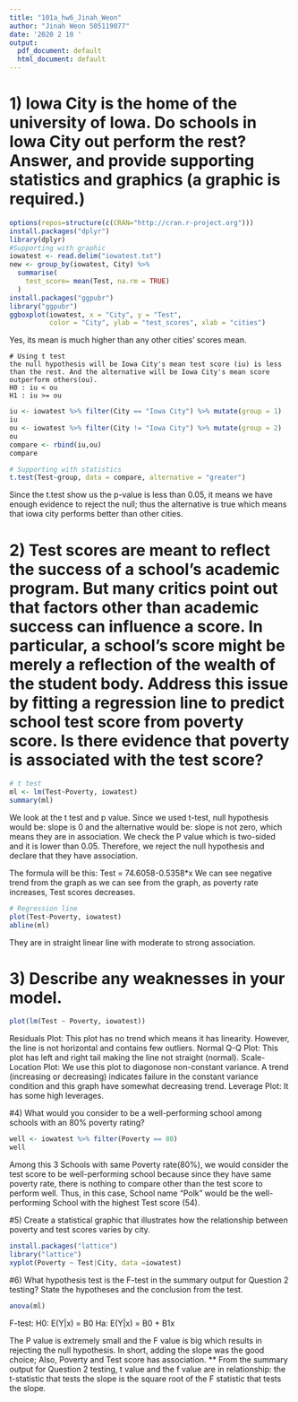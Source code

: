 ```yaml
---
title: "101a_hw6_Jinah_Weon"
author: "Jinah Weon 505119077"
date: '2020 2 10 '
output:
  pdf_document: default
  html_document: default
---
```

# 1) Iowa City is the home of the university of Iowa. Do schools in Iowa City out perform the rest? Answer, and provide supporting statistics and graphics (a graphic is required.)
```r
options(repos=structure(c(CRAN="http://cran.r-project.org")))
install.packages("dplyr")
library(dplyr)
#Supporting with graphic
iowatest <- read.delim("iowatest.txt")
new <- group_by(iowatest, City) %>% 
  summarise(
    test_score= mean(Test, na.rm = TRUE)
  )
install.packages("ggpubr")
library("ggpubr")
ggboxplot(iowatest, x = "City", y = "Test",
          color = "City", ylab = "test_scores", xlab = "cities")
```

Yes, its mean is much higher than any other cities' scores mean.

```{}
# Using t test
the null hypothesis will be Iowa City's mean test score (iu) is less than the rest. And the alternative will be Iowa City's mean score outperform others(ou). 
H0 : iu < ou
H1 : iu >= ou
```

```r
iu <- iowatest %>% filter(City == "Iowa City") %>% mutate(group = 1)
iu
ou <- iowatest %>% filter(City != "Iowa City") %>% mutate(group = 2)
ou
compare <- rbind(iu,ou)
compare
```

```r
# Supporting with statistics
t.test(Test~group, data = compare, alternative = "greater")
```

Since the t.test show us the p-value is less than 0.05, it means we have enough evidence to reject the null; thus the alternative is true which means that iowa city performs better than other cities.


# 2) Test scores are meant to reflect the success of a school's academic program. But many critics point out that factors other than academic success can influence a score. In particular, a school's score might be merely a reflection of the wealth of the student body. Address this issue by fitting a regression line to predict school test score from poverty score. Is there evidence that poverty is associated with the test score? 

```r
# t test
ml <- lm(Test~Poverty, iowatest)
summary(ml)
```

We look at the t test and p value. Since we used t-test, null hypothesis would be: slope is 0 and the alternative would be: slope is not zero, which means they are in association. We check the P value which is two-sided and it is lower than 0.05. Therefore, we reject the null hypothesis and declare that they have association. 

The formula will be this: 
Test = 74.6058-0.5358*x
We can see negative trend from the graph as we can see from the graph, as poverty rate increases, Test scores decreases. 

```r
# Regression line
plot(Test~Poverty, iowatest)
abline(ml)
```

They are in straight linear line with moderate to strong association. 


# 3) Describe any weaknesses in your model.
```r
plot(lm(Test ~ Poverty, iowatest))
```

Residuals Plot: This plot has no trend which means it has linearity. However, the line is not horizontal and contains few outliers. 
Normal Q-Q Plot: This plot has left and right tail making the line not straight (normal). 
Scale-Location Plot: We use this plot to diagonose non-constant variance. A trend (increasing or decreasing) indicates failure in the constant variance condition and this graph have somewhat decreasing trend. 
Leverage Plot: It has some high leverages.

#4) What would you consider to be a well-performing school among schools with an 80% poverty rating?

```r
well <- iowatest %>% filter(Poverty == 80)
well
```

Among this 3 Schools with same Poverty rate(80%), we would consider the test score to be well-performing school because since they have same poverty rate, there is nothing to compare other than the test score to perform well. Thus, in this case, School name "Polk" would be the well-performing School with the highest Test score (54).


#5) Create a statistical graphic that illustrates how the relationship between poverty and test scores varies by city. 

```r
install.packages("lattice")
library("lattice")
xyplot(Poverty ~ Test|City, data =iowatest)
```


#6) What hypothesis test is the F-test in the summary output for Question 2 testing? State the hypotheses and the conclusion from the test.

```r
anova(ml)
```

F-test:
H0: E(Y|x) = B0
Ha: E(Y|x) = B0 + B1x

The P value is extremely small and the F value is big which results in rejecting the null hypothesis. In short, adding the slope was the good choice; Also, Poverty and Test score has association. 
** From the summary output for Question 2 testing, t value and the f value are in relationship: the t-statistic that tests the slope is the square root of the F statistic that tests the slope. 

